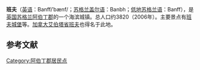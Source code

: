 {{unreferenced|time=2019-07-15T06:45:37+00:00}}
{{Infobox settlement
| name                    = 班夫
| native_name             = Banff
| settlement_type         = 城镇
| image_skyline           = Banffscotland.jpg
| imagesize               = 
| image_caption           = 
| image_flag              = 
| flag_size               = 
| image_shield            = 
| shield_size             = 
| pushpin_map             = Scotland
| pushpin_label_position  = 
| pushpin_map_caption     = 在苏格兰的位置
| latd  =57.667 |latm  =  |lats  = |latNS  = N 
| longd =2.524 |longm = |longs = |longEW = W 
| coordinates_type        = region:ES_type:city
| coordinates_display     = inline,title
| subdivision_type        = 国家
| subdivision_name        = 英国
| subdivision_type1       = [[英国行政区划|组成国]]
| subdivision_name1       = [[苏格兰|苏格兰]]
| subdivision_type2       = [[苏格兰行政区划|单一管理区]]
| subdivision_name2       = [[阿伯丁郡|阿伯丁郡]]
| area_total_km2          = 
| elevation_m             =  
| population_total        = 3820
| population_as_of        = 2006年
| population_density_km2  = 
| website                 = 
| footnotes               = 
}}
'''班夫'''（[[英语|英语]]：Banff/ˈbænf/；[[苏格兰盖尔语|苏格兰盖尔语]]：Banbh；[[低地苏格兰语|低地苏格兰语]]：Banff），是[[英国|英国]][[苏格兰|苏格兰]][[阿伯丁郡|阿伯丁郡]]的一个海滨城镇。总人口约3820（2006年）。主要景点有[[班夫城堡|班夫城堡]]等。[[加拿大|加拿大]][[艾伯塔省|艾伯塔省]][[班夫_(加拿大)|班夫]]也得名于此地。

==参考文献==
{{reflist}}

[[Category:阿伯丁郡居民点|Category:阿伯丁郡居民点]]